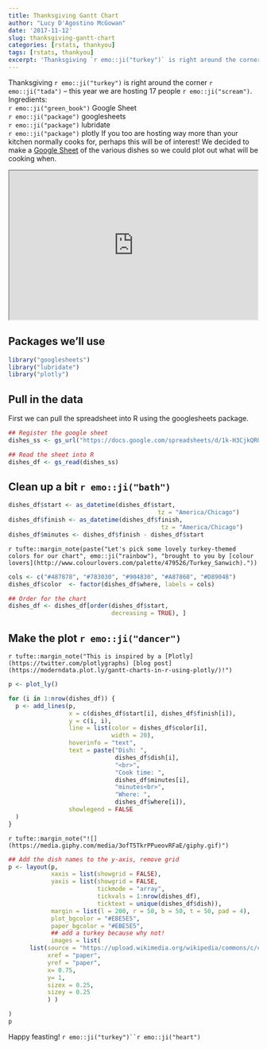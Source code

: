 ```yaml
---
title: Thanksgiving Gantt Chart
author: "Lucy D'Agostino McGowan"
date: '2017-11-12'
slug: thanksgiving-gantt-chart
categories: [rstats, thankyou]
tags: [rstats, thankyou]
excerpt: 'Thanksgiving `r emo::ji("turkey")` is right around the corner `r emo::ji("tada")` -- this year we are hosting 17 people `r emo::ji("scream")`. If you too are hosting way more than your kitchen normally cooks for, perhaps this will be of interest!'
---
```


Thanksgiving `r emo::ji("turkey")` is right around the corner `r emo::ji("tada")` -- this year we are hosting 17 people `r emo::ji("scream")`. <span class = "marginnote">
Ingredients:  
`r emo::ji("green_book")` Google Sheet  
`r emo::ji("package")` googlesheets  
`r emo::ji("package")` lubridate  
`r emo::ji("package")` plotly
</span> If you too are hosting way more than your kitchen normally cooks for, perhaps this will be of interest! We decided to make a [Google Sheet](https://docs.google.com/spreadsheets/d/1k-H3CjkQRQJv7Ni8SA9Ghse8Y-kuKSLVAV4R4w4xXRE/edit?usp=sharing) of the various dishes so we could plot out what will be cooking when.

<iframe width = "500" height = "300" src="https://docs.google.com/spreadsheets/d/e/2PACX-1vQPxkGgwYI7gP8uhFPogzE2uEk5IH4mvMay7HdUnJzp38kUOPzSORO7Est5o-V8eSVYBGb6fv7XVKS0/pubhtml?widget=true&amp;headers=false"></iframe>

## Packages we'll use

```r
library("googlesheets")
library("lubridate")
library("plotly")
```

## Pull in the data

First we can pull the spreadsheet into R using the googlesheets package.

```r
## Register the google sheet
dishes_ss <- gs_url("https://docs.google.com/spreadsheets/d/1k-H3CjkQRQJv7Ni8SA9Ghse8Y-kuKSLVAV4R4w4xXRE/edit?usp=sharing")

## Read the sheet into R
dishes_df <- gs_read(dishes_ss)
```

## Clean up a bit `r emo::ji("bath")`

```r
dishes_df$start <- as_datetime(dishes_df$start,
                                          tz = "America/Chicago")
dishes_df$finish <- as_datetime(dishes_df$finish,
                                           tz = "America/Chicago")
dishes_df$minutes <- dishes_df$finish - dishes_df$start
```

`r tufte::margin_note(paste("Let's pick some lovely turkey-themed colors for our chart", emo::ji("rainbow"), "brought to you by [colour lovers](http://www.colourlovers.com/palette/479526/Turkey_Sanwich)."))`
```r
cols <- c("#487878", "#783030", "#904830", "#A87860", "#D89048")
dishes_df$color  <- factor(dishes_df$where, labels = cols)

## Order for the chart
dishes_df <- dishes_df[order(dishes_df$start,
                             decreasing = TRUE), ]
```

## Make the plot `r emo::ji("dancer")`

`r tufte::margin_note("This is inspired by a [Plotly](https://twitter.com/plotlygraphs) [blog post](https://moderndata.plot.ly/gantt-charts-in-r-using-plotly/)!")`
```r
p <- plot_ly()

for (i in 1:nrow(dishes_df)) {
  p <- add_lines(p,
                 x = c(dishes_df$start[i], dishes_df$finish[i]), 
                 y = c(i, i), 
                 line = list(color = dishes_df$color[i],
                             width = 20),
                 hoverinfo = "text",
                 text = paste("Dish: ",
                              dishes_df$dish[i],
                              "<br>",
                              "Cook time: ",
                              dishes_df$minutes[i],
                              "minutes<br>",
                              "Where: ",
                              dishes_df$where[i]),
                 showlegend = FALSE
  ) 
}
```

`r tufte::margin_note("![](https://media.giphy.com/media/3ofT5TkrPPueovRFaE/giphy.gif)")`
```r
## Add the dish names to the y-axis, remove grid
p <- layout(p,
            xaxis = list(showgrid = FALSE),
            yaxis = list(showgrid = FALSE, 
                         tickmode = "array",
                         tickvals = 1:nrow(dishes_df),
                         ticktext = unique(dishes_df$dish)),
            margin = list(l = 200, r = 50, b = 50, t = 50, pad = 4),
            plot_bgcolor = "#EBE5E5",
            paper_bgcolor = "#EBE5E5",
            ## add a turkey because why not!
            images = list(
      list(source = "https://upload.wikimedia.org/wikipedia/commons/c/c9/Twemoji2_1f983.svg",
           xref = "paper",
           yref = "paper",
           x= 0.75,
           y= 1,
           sizex = 0.25,
           sizey = 0.25
           ) )

)
p
```

Happy feasting! `r emo::ji("turkey")``r emo::ji("heart")`


